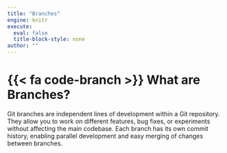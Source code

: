 ```yaml
---
title: "Branches"
engine: knitr
execute:
  eval: false
  title-block-style: none
author: ""
---
```


# {{< fa code-branch >}} What are Branches?
Git branches are independent lines of development within a Git repository.
They allow you to work on different features, bug fixes, or experiments without affecting the main codebase.
Each branch has its own commit history, enabling parallel development and easy merging of changes between branches.
